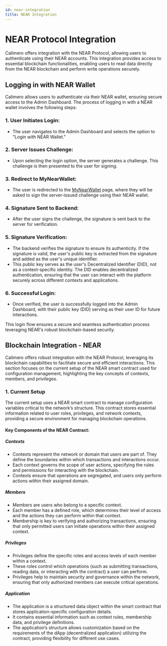 ```yaml
---
id: near-integration
title: NEAR Integration
---
```


# NEAR Protocol Integration

Calimero offers integration with the NEAR Protocol, allowing users to authenticate using their NEAR accounts. This integration provides access to essential blockchain functionalities, enabling users to read data directly from the NEAR blockchain and perform write operations securely.

## Logging in with NEAR Wallet

Calimero allows users to authenticate via their NEAR wallet, ensuring secure access to the Admin Dashboard. The process of logging in with a NEAR wallet involves the following steps:

### 1. User Initiates Login:
- The user navigates to the Admin Dashboard and selects the option to "Login with NEAR Wallet."

### 2. Server Issues Challenge:
- Upon selecting the login option, the server generates a challenge. This challenge is then presented to the user for signing.

### 3. Redirect to MyNearWallet:
- The user is redirected to the [MyNearWallet](https://mynearwallet.com/) page, where they will be asked to sign the server-issued challenge using their NEAR wallet.

### 4. Signature Sent to Backend:
- After the user signs the challenge, the signature is sent back to the server for verification.

### 5. Signature Verification:
- The backend verifies the signature to ensure its authenticity. If the signature is valid, the user's public key is extracted from the signature and added as the user's unique identifier.
- This public key serves as the user's Decentralized Identifier (DID), not as a context-specific identity. The DID enables decentralized authentication, ensuring that the user can interact with the platform securely across different contexts and applications.

### 6. Successful Login:
- Once verified, the user is successfully logged into the Admin Dashboard, with their public key (DID) serving as their user ID for future interactions.

This login flow ensures a secure and seamless authentication process leveraging NEAR's robust blockchain-based security.

## Blockchain Integration - NEAR

Calimero offers robust integration with the NEAR Protocol, leveraging its blockchain capabilities to facilitate secure and efficient interactions. This section focuses on the current setup of the NEAR smart contract used for configuration management, highlighting the key concepts of contexts, members, and privileges.

### 1. Current Setup

The current setup uses a NEAR smart contract to manage configuration variables critical to the network’s structure. This contract stores essential information related to user roles, privileges, and network contexts, providing a secure environment for managing blockchain operations.

#### Key Components of the NEAR Contract:

##### **Contexts**
- Contexts represent the network or domain that users are part of. They define the boundaries within which transactions and interactions occur.
- Each context governs the scope of user actions, specifying the rules and permissions for interacting with the blockchain.
- Contexts ensure that operations are segregated, and users only perform actions within their assigned domain.

##### **Members**
- Members are users who belong to a specific context. 
- Each member has a defined role, which determines their level of access and the actions they can perform within that context.
- Membership is key to verifying and authorizing transactions, ensuring that only permitted users can initiate operations within their assigned context.

##### **Privileges**
- Privileges define the specific roles and access levels of each member within a context.
- These roles control which operations (such as submitting transactions, reading data, or interacting with the contract) a user can perform.
- Privileges help to maintain security and governance within the network, ensuring that only authorized members can execute critical operations.

##### **Application**
- The application is a structured data object within the smart contract that stores application-specific configuration details.
- It contains essential information such as context rules, membership data, and privilege definitions.
- The application’s structure allows customization based on the requirements of the dApp (decentralized application) utilizing the contract, providing flexibility for different use cases.

